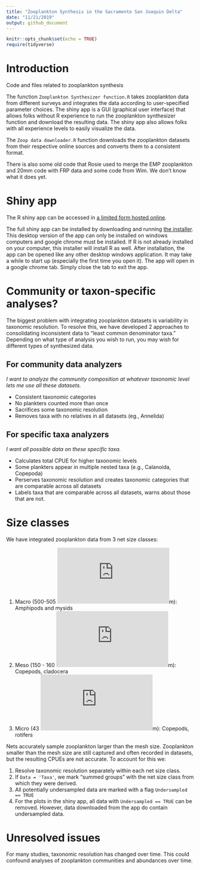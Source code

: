 ```yaml
---
title: "Zooplankton Synthesis in the Sacramento San Joaquin Delta"
date: "11/21/2019"
output: github_document
---
```


```r
knitr::opts_chunk$set(echo = TRUE)
require(tidyverse)
```

# Introduction

Code and files related to zooplankton synthesis

The function `Zooplankton Synthesizer function.R` takes zooplankton data from different surveys and integrates the data according to user-specified parameter choices. The shiny app is a GUI (graphical user interface) that allows folks without R experience to run the zooplankton synthesizer function and download the resulting data. The shiny app also allows folks with all experience levels to easily visualize the data.

The `Zoop data downloader.R` function downloads the zooplankton datasets from their respective online sources and converts them to a consistent format.

There is also some old code that Rosie used to merge the EMP zooplankton and 20mm code with FRP data and some code from Wim. We don't know what it does yet.

# Shiny app

The R shiny app can be accessed in [a limited form hosted online](https://iepsynthesis.shinyapps.io/ZoopSynth/).

The full shiny app can be installed by downloading and running [the installer](https://deltacouncil.box.com/s/3zjd9g0u0koamsmqoe2deyjmrcegwooz). This desktop version of the app can only be installed on windows computers and google chrome must be installed. If R is not already installed on your computer, this installer will install R as well. After installation, the app can be opened like any other desktop windows application. It may take a while to start up (especially the first time you open it). The app will open in a google chrome tab. Simply close the tab to exit the app.

# Community or taxon-specific analyses?

The biggest problem with integrating zooplankton datasets is variability in taxonomic resolution. To resolve this, we have developed 2 approaches to consolidating inconsistent data to "least common denominator taxa." Depending on what type of analysis you wish to run, you may wish for different types of synthesized data.

## For community data analyzers

*I want to analyze the community composition at whatever taxonomic level lets me use all these datasets.*

- Consistent taxonomic categories
- No plankters counted more than once
- Sacrifices some taxonomic resolution
- Removes taxa with no relatives in all datasets (eg., Annelida)

## For specific taxa analyzers

*I want all possible data on these specific taxa.*

- Calculates total CPUE for higher taxonomic levels
- Some plankters appear in multiple nested taxa (e.g., Calanoida, Copepoda)
- Perserves taxonomic resolution and creates taxonomic categories that are comparable across all datasets
- Labels taxa that are comparable across all datasets, warns about those that are not. 

# Size classes

We have integrated zooplankton data from 3 net size classes:

1. Macro (500-505 ![mu](https://latex.codecogs.com/gif.latex?%24%5Cmu%24)m): Amphipods and mysids
2. Meso (150 - 160 ![mu](https://latex.codecogs.com/gif.latex?%24%5Cmu%24)m): Copepods, cladocera
3. Micro (43 ![mu](https://latex.codecogs.com/gif.latex?%24%5Cmu%24)m): Copepods, rotifers

Nets accurately sample zooplankton larger than the mesh size. Zooplankton smaller than the mesh size are still captured and often recorded in datasets, but the resulting CPUEs are not accurate. To account for this we: 

1. Resolve taxonomic resolution separately within each net size class.
2. If `Data = 'Taxa'`, we mark "summed groups" with the net size class from which they were derived.
3. All potentially undersampled data are marked with a flag `Undersampled == TRUE`
4. For the plots in the shiny app, all data with `Undersampled == TRUE` can be removed. However, data downloaded from the app do contain undersampled data. 

# Unresolved issues

For many studies, taxonomic resolution has changed over time. This could confound analyses of zooplankton communities and abundances over time. 